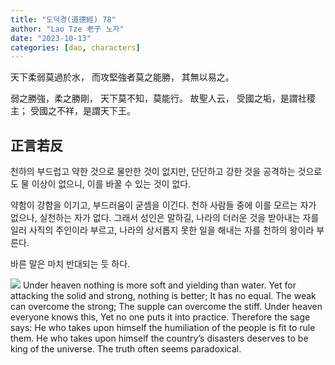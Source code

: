 ---
title: "도덕경(道德經) 78"
author: "Lao Tze 老子 노자"
date: "2023-10-13"
categories: [dao, characters]
---

天下柔弱莫過於水， 而攻堅強者莫之能勝， 其無以易之。

弱之勝強，柔之勝剛， 天下莫不知，莫能行。 故聖人云， 受國之垢，是謂社稷主； 受國之不祥，是謂天下王。

## 正言若反

천하의 부드럽고 약한 것으로 물만한 것이 없지만, 단단하고 강한 것을 공격하는 것으로도 물 이상이 없으니, 이를 바꿀 수 있는 것이 없다.

약함이 강함을 이기고, 부드러움이 굳셈을 이긴다. 천하 사람들 중에 이를 모르는 자가 없으나, 실천하는 자가 없다. 그래서 성인은 말하길, 나라의 더러운 것을 받아내는 자를 일러 사직의 주인이라 부르고, 나라의 상서롭지 못한 일을 해내는 자를 천하의 왕이라 부른다.

바른 말은 마치 반대되는 듯 하다.

![](20231013_181318-01.jpeg) Under heaven nothing is more soft and yielding than water. Yet for attacking the solid and strong, nothing is better; It has no equal. The weak can overcome the strong; The supple can overcome the stiff. Under heaven everyone knows this, Yet no one puts it into practice. Therefore the sage says: He who takes upon himself the humiliation of the people is fit to rule them. He who takes upon himself the country's disasters deserves to be king of the universe. The truth often seems paradoxical.
